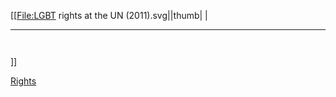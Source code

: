 [[File:LGBT rights at the UN (2011).svg|{{{align|right}}}|thumb|{{{size|350px}}}<!--
   -->| {{resize|105%|'''[[聯合國性傾向與性別認同議題]]'''}} {{navbar|LGBT rights at the UN|mini=true|style=float:right;font-size:105%;}}
        <hr/>
        {{Aligned table |fullwidth=true |cols=3
         |colstyle1=width:1.5em;padding:0.3em 0.3em 0.4em;
         |colstyle2=width:4.5em;padding:0.3em 0.3em 0.4em;font-weight:bold;
         |colstyle3=width:auto; padding:0.3em 0.3em 0.4em;line-height:1.3em;

         |rowstyle1=padding:0.6em 0.3em 0.4em;
         | {{legend|#5b92e5}} | '''支持'''
         | 已签署[[联合国大会]][https://undocs.org/A/63/635 关于LGBT权益的宣言]和/或支持[[联合国人权理事会|人权理事会]]会议上所发表的[https://geneva.usmission.gov/2011/03/22/lgbtrights/ 2011年关于LGBT权益的宣言]的国家（最初66个成员，{{nowrap|现在'''96个成员'''}}）。

         | {{legend|#aa0000}} | 反对
         | 已签署[http://www.reuters.com/article/2008/12/18/us-un-homosexuality-idUSTRE4BH7EW20081218 2008年反对LGBT权益的声明]的国家（最初57个成员，{{nowrap|现在'''54个成员'''}}）。

         | {{legend|#b3b3b3}} | 既不支持也不反对
         | 官方没有表态支持或反对LGBT权益的国家。

         | {{legend|#e1e1e1}} | 后续成员
         | 南苏丹，2008年不是联合国会员国

         | {{legend|Black}}  | 非联合国会员国
         | 非联合国会员国的国家。
        }}
]]<noinclude>

[[Category:LGBT權利模板|Rights]]
</noinclude>